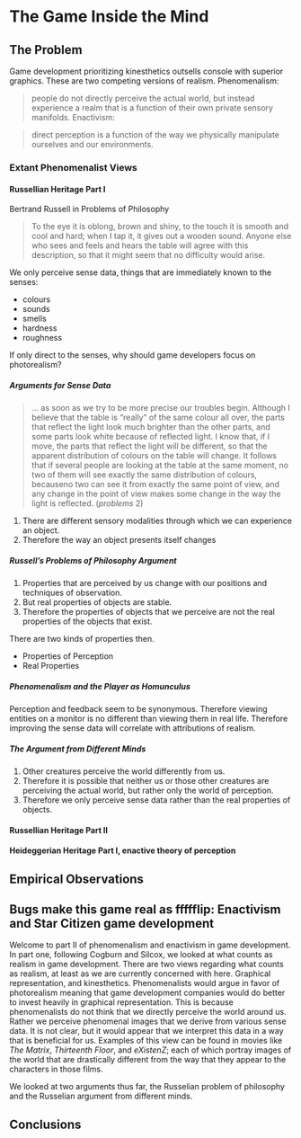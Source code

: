 # The Game Inside the Mind

## The Problem

Game development prioritizing kinesthetics outsells console with superior graphics.
These are two competing versions of realism.
Phenomenalism:

> people do not directly perceive the actual world, but instead experience a realm that is a function of their own private sensory manifolds.
Enactivism:

> direct perception is a function of the way we physically manipulate ourselves and our environments.

### Extant Phenomenalist Views

#### Russellian Heritage Part I

Bertrand Russell in Problems of Philosophy

> To the eye it is oblong, brown and shiny, to the touch it is smooth and cool and hard; when I tap it, it gives out a wooden sound. Anyone else who sees and feels and hears the table will agree with this description, so that it might seem that no difficulty would arise.

We only perceive sense data, things that are immediately known to the senses:

* colours
* sounds
* smells
* hardness
* roughness

If only direct to the senses, why should game developers focus on photorealism?

##### Arguments for Sense Data

> ... as soon as we try to be more precise our troubles begin. Although I believe that the table is "really" of the same colour all over, the parts that reflect the light look much brighter than the other parts, and some parts look white because of reflected light. I know that, if I move, the parts that reflect the light will be different, so that the apparent distribution of colours on the table will change. It follows that if several people are looking at the table at the same moment, no two of them will see exactly the same distribution of colours, becauseno two can see it from exactly the same point of view, and any change in the point of view makes some change in the way the light is reflected. (*problems* 2)

1. There are different sensory modalities through which we can experience an object.
2. Therefore the way an object presents itself changes

##### Russell's Problems of Philosophy Argument

1. Properties that are perceived by us change with our positions and techniques of observation.
2. But real properties of objects are stable.
3. Therefore the properties of objects that we perceive are not the real properties of the objects that exist.

There are two kinds of properties then.

* Properties of Perception
* Real Properties

##### Phenomenalism and the Player as Homunculus

Perception and feedback seem to be synonymous. Therefore viewing entities on a monitor is no different than viewing them in real life. Therefore improving the sense data will correlate with attributions of realism.

##### The Argument from Different Minds

1. Other creatures perceive the world differently from us.
2. Therefore it is possible that neither us or those other creatures are perceiving the actual world, but rather only the world of perception.
3. Therefore we only perceive sense data rather than the real properties of objects.

#### Russellian Heritage Part II

#### Heideggerian Heritage Part I, enactive theory of perception

## Empirical Observations

## Bugs make this game real as ffffflip: Enactivism and Star Citizen game development

Welcome to part II of phenomenalism and enactivism in game development. In part one, following Cogburn and Silcox, we looked at what counts as realism in game development. There are two views regarding what counts as realism, at least as we are currently concerned with here. Graphical representation, and kinesthetics. Phenomenalists would argue in favor of photorealism meaning that game development companies would do better to invest heavily in graphical representation. This is because phenomenalists do not think that we directly perceive the world around us. Rather we perceive phenomenal images that we derive from various sense data. It is not clear, but it would appear that we interpret this data in a way that is beneficial for us. Examples of this view can be found in movies like *The Matrix*, *Thirteenth Floor*, and *eXistenZ*; each of which portray images of the world that are drastically different from the way that they appear to the characters in those films.

We looked at two arguments thus far, the Russelian problem of philosophy and the Russelian argument from different minds.

## Conclusions


